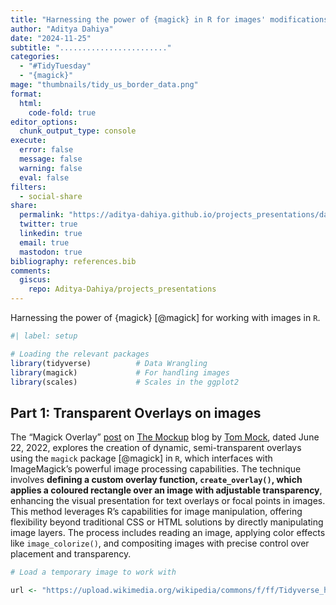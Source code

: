 ```yaml
---
title: "Harnessing the power of {magick} in R for images' modifications"
author: "Aditya Dahiya"
date: "2024-11-25"
subtitle: "........................"
categories:
  - "#TidyTuesday"
  - "{magick}"
mage: "thumbnails/tidy_us_border_data.png"
format:
  html:
    code-fold: true
editor_options: 
  chunk_output_type: console
execute: 
  error: false
  message: false
  warning: false
  eval: false
filters:
  - social-share
share:
  permalink: "https://aditya-dahiya.github.io/projects_presentations/data_vizs.html"
  twitter: true
  linkedin: true
  email: true
  mastodon: true
bibliography: references.bib
comments:
  giscus: 
    repo: Aditya-Dahiya/projects_presentations
---
```


Harnessing the power of {magick} [@magick] for working with images in `R`.

```r
#| label: setup

# Loading the relevant packages
library(tidyverse)          # Data Wrangling
library(magick)             # For handling images
library(scales)             # Scales in the ggplot2
```

## Part 1: Transparent Overlays on images

The "Magick Overlay" [post](https://x.ai/grok/themockup.blog/posts/2022-06-22-magick-overlay/) on [The Mockup](https://themockup.blog/) blog by [Tom Mock](https://x.com/thomas_mock), dated June 22, 2022, explores the creation of dynamic, semi-transparent overlays using the `magick` package [@magick] in `R`, which interfaces with ImageMagick's powerful image processing capabilities. The technique involves **defining a custom overlay function, `create_overlay()`, which applies a coloured rectangle over an image with adjustable transparency**, enhancing the visual presentation for text overlays or focal points in images. This method leverages R's capabilities for image manipulation, offering flexibility beyond traditional CSS or HTML solutions by directly manipulating image layers. The process includes reading an image, applying color effects like `image_colorize()`, and compositing images with precise control over placement and transparency.

```r
# Load a temporary image to work with

url <- "https://upload.wikimedia.org/wikipedia/commons/f/ff/Tidyverse_hex_logo.png"
```
